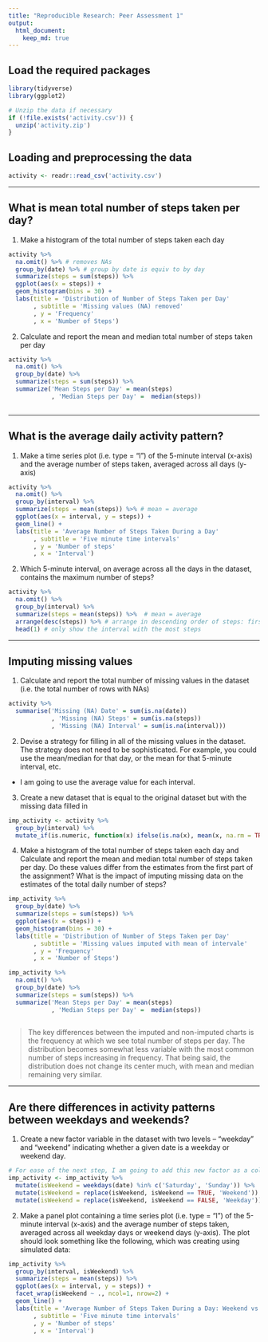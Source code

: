 ```yaml
---
title: "Reproducible Research: Peer Assessment 1"
output: 
  html_document:
    keep_md: true
---
```



## Load the required packages
```r
library(tidyverse)
library(ggplot2)
```


```r
# Unzip the data if necessary
if (!file.exists('activity.csv')) {
  unzip('activity.zip')  
}
```


## Loading and preprocessing the data
```r
activity <- readr::read_csv('activity.csv') 
```

---

## What is mean total number of steps taken per day?
1. Make a histogram of the total number of steps taken each day
```r

activity %>%
  na.omit() %>% # removes NAs
  group_by(date) %>% # group by date is equiv to by day
  summarize(steps = sum(steps)) %>%
  ggplot(aes(x = steps)) +
  geom_histogram(bins = 30) + 
  labs(title = 'Distribution of Number of Steps Taken per Day'
       , subtitle = 'Missing values (NA) removed'
       , y = 'Frequency'
       , x = 'Number of Steps')
```

2. Calculate and report the mean and median total number of steps taken per day
```r
activity %>%
  na.omit() %>%
  group_by(date) %>%
  summarize(steps = sum(steps)) %>%
  summarize('Mean Steps per Day' = mean(steps)
            , 'Median Steps per Day' =  median(steps))
  
```

---

## What is the average daily activity pattern?
1. Make a time series plot (i.e. type = "l") of the 5-minute interval (x-axis) and the average number of steps taken, averaged across all days (y-axis)
```r
activity %>%
  na.omit() %>%
  group_by(interval) %>%
  summarize(steps = mean(steps)) %>% # mean = average
  ggplot(aes(x = interval, y = steps)) +
  geom_line() +
  labs(title = 'Average Number of Steps Taken During a Day'
       , subtitle = 'Five minute time intervals'
       , y = 'Number of steps'
       , x = 'Interval')
```


2. Which 5-minute interval, on average across all the days in the dataset, contains the maximum number of steps?
```r
activity %>%
  na.omit() %>%
  group_by(interval) %>%
  summarize(steps = mean(steps)) %>%  # mean = average
  arrange(desc(steps)) %>% # arrange in descending order of steps: first element is most steps in an interval
  head(1) # only show the interval with the most steps
```

---

## Imputing missing values
1. Calculate and report the total number of missing values in the dataset (i.e. the total number of rows with NAs)
```r
activity %>%
  summarise('Missing (NA) Date' = sum(is.na(date))
            , 'Missing (NA) Steps' = sum(is.na(steps))
            , 'Missing (NA) Interval' = sum(is.na(interval)))
```


2. Devise a strategy for filling in all of the missing values in the dataset. The strategy does not need to be sophisticated. For example, you could use the mean/median for that day, or the mean for that 5-minute interval, etc.
- I am going to use the average value for each interval.

3. Create a new dataset that is equal to the original dataset but with the missing data filled in
```r
imp_activity <- activity %>%
  group_by(interval) %>%
  mutate_if(is.numeric, function(x) ifelse(is.na(x), mean(x, na.rm = TRUE), x))
```

4. Make a histogram of the total number of steps taken each day and Calculate and report the mean and median total number of steps taken per day. Do these values differ from the estimates from the first part of the assignment? What is the impact of imputing missing data on the estimates of the total daily number of steps?
```r
imp_activity %>%
  group_by(date) %>%
  summarize(steps = sum(steps)) %>%
  ggplot(aes(x = steps)) +
  geom_histogram(bins = 30) + 
  labs(title = 'Distribution of Number of Steps Taken per Day'
       , subtitle = 'Missing values imputed with mean of intervale'
       , y = 'Frequency'
       , x = 'Number of Steps')

imp_activity %>%
  na.omit() %>%
  group_by(date) %>%
  summarize(steps = sum(steps)) %>%
  summarize('Mean Steps per Day' = mean(steps)
            , 'Median Steps per Day' =  median(steps))
  
```
> The key differences between the imputed and non-imputed charts is the frequency at which we see total number of steps per day. The distribution becomes somewhat less variable with the most common number of steps increasing in frequency. That being said, the distribution does not change its center much, with mean and median remaining very similar.

---

## Are there differences in activity patterns between weekdays and weekends?
1. Create a new factor variable in the dataset with two levels – “weekday” and “weekend” indicating whether a given date is a weekday or weekend day.
```r
# For ease of the next step, I am going to add this new factor as a column to the new data set
imp_activity <- imp_activity %>%
  mutate(isWeekend = weekdays(date) %in% c('Saturday', 'Sunday')) %>%
  mutate(isWeekend = replace(isWeekend, isWeekend == TRUE, 'Weekend')) %>%
  mutate(isWeekend = replace(isWeekend, isWeekend == FALSE, 'Weekday'))
```


2. Make a panel plot containing a time series plot (i.e. type = "l") of the 5-minute interval (x-axis) and the average number of steps taken, averaged across all weekday days or weekend days (y-axis). The plot should look something like the following, which was creating using simulated data:
```r
imp_activity %>%
  group_by(interval, isWeekend) %>%
  summarize(steps = mean(steps)) %>%
  ggplot(aes(x = interval, y = steps)) +
  facet_wrap(isWeekend ~ ., ncol=1, nrow=2) +
  geom_line() +
  labs(title = 'Average Number of Steps Taken During a Day: Weekend vs Weekday'
       , subtitle = 'Five minute time intervals'
       , y = 'Number of steps'
       , x = 'Interval')
```